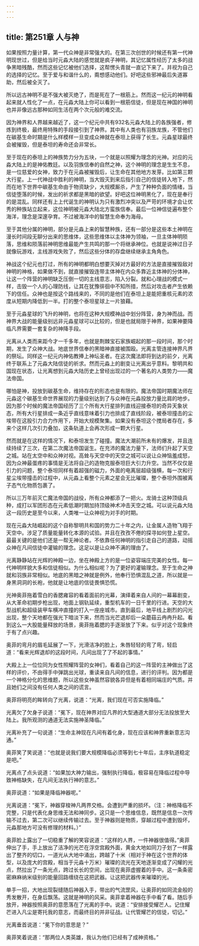 ```yaml
---
---
---
```

title: 第251章 人与神
---



如果按照力量计算，第一代众神是非常强大的。在第三次创世的时候还有第一代神明现世过，但是给当时元淼大陆的感觉就是疯子神明，其记忆属性经历了太多的战争黑暗残酷，然而这些记忆被他们选择，这帮愣头青就一直记下来了。并视为自己的选择的记忆。至于爱与和谐什么的，甭想感动他们。好吧这些邪神最后失道寡助，然后被全灭了。

所以远古神明不是不强大被灭绝了，而是死在了一根筋上。然而这一纪元的神明看起来就人性化了一点，在元淼大陆上你可以看到一根筋信徒，但是现在神国的神明也并非像远古那种如同生活在两个次元般的难交流。

因为神界和人界越来越近了，这一个纪元中共有932名元淼大陆上的各族强者，修炼到终极，最终用特殊的手段接引到了神界。其中有人类也有羽族龙族，不管他们在碳基生命时期是什么样模样一旦变成众神就在泰坦上获得了长生。元淼星球最终会被摧毁，但是泰坦的寿命还会非常长。

至于现在的泰坦上的神族势力分为五块，一个就是以照耀为理念的光神。对应的元淼大陆上的是神佑教廷。以及羽族信奉的自然之神，这个神明的理念是生生不息，是一位慈爱的女神，致力于在元淼被摧毁后，让生命在其他地方发芽。比如第三颗大行星。上一代神战中胜利的神明，当大毁灭到来后指引自己的信徒转入地下，然而在地下世界中碳基生命由于物资缺少，大规模厮杀，产生了种种负面的情绪，当信徒堕落的时候，发出的祈求都是黑暗的欲望。好吧这位神明黑化了，现在是奉行的是混乱。同样还有上上代诞生的神明认为只有激烈冲突以及严苛的环境才会让优秀的种族站立起来，这位神明被元淼大陆北方蛮族信奉。最后一位神信徒遍布整个海洋，理念是深邃孕育。不过被海洋中的智慧生命奉为海母。

至于其他分属的神明，部分是元淼上来的智慧种族，还有一部分是这些本土神明在漫长时间段无聊分出来的思维体，这些思维体以主体神为领袖，一旦主体神明陨落，思维和陨落前神明思维最能产生共鸣的那一个将继承神位。也就是说神过日子就像玩游戏，主线游戏失败了，然后这些分体的存盘继续继承主角角色。

神战这个纪元也打过，所有的神明都明白想要灭掉对方最好的方法是直接摧毁敌对神明的神格，如果做不到，就直接摧毁连带主体神在内众多靠近主体神的分体神，让这一个阵营的神明缺乏压倒一切的主线意志，陷入分裂。就和心理战的模式一样，击毁一个人的心理防线，让其在犹豫徘徊中不知所措，然后对攻击者产生依赖下的信任。众神也是按这个路线来的，不同的是他们在泰坦上是能把重核元素的浓度从短期内降低到一半。打的整个泰坦星球上一片狼藉。

至于元淼星球的飞升的神明，也将在这种大规模神战中划分阵营，身为神而战。而神界大战的能量级别远非元淼星球可以比较的，但是也就局限于神界，如果神要降临凡界需要一套复杂的神降手段。

光离从人类而来距今才一千多年，也就是荆棘宝石家族崛起的那一段时间，那个时期，发生了众神大战。地底世界信奉的黑暗神直接被围殴。光离主管连接神界凡界的祭坛。同样这一纪元内神佑教捧上神坛圣者。在这次魔法即将到达的前夕，光离终于联系上了元淼大陆信徒的祈求。然而元淼上的剧变让光离出乎意料。黎明共和国现在状态，让光离想到元淼大陆历史上曾经出现过的一个著名的人类势力——魔法帝国。

哪怕是神，投放到碳基生命，维持存在的形态也是有限的。魔法帝国时期魔法师在元淼这个碳基生命世界展现的力量级别达到了与众神在元淼投放力量比肩的地步。因为那个时候的魔法帝国经历了三个所有大行星排列直线迎接泰坦的奇异天象状态，所有大行星排成一条近乎直线意味着引力也排成了直线阶段，被泰坦撞击的尘埃带在这股引力合力作用下，开始大规模聚集。如果没有泰坦这个搅局者存在，多来个这样几次引力叠加，这条轨道上会再次形成一颗大行星。

然而就是在这样的情况下，和泰坦发生了碰撞。魔法大潮前所未有的爆发，并且连续持续了三次，在第二次魔法帝国诞生。在充沛的魔法力量下，法师们升起了天空之城。站在太空中和众神对视。高耸与天空中的天空之城可以说让众神恼羞成怒，因为众神最蛋疼的事情是无法将自己的造物克服泰坦巨大引力升空。当然不仅仅是引力的问题，整个泰坦同样有着超强的磁力，外面的电离层超级强横，每一次和行星尘埃带撞击的过程中，从元淼上看整个元素之星会无比璀璨，整个泰坦外围被离子态气化物质包裹了。

所以三万年前灭亡魔法帝国的战役，所有众神都添了一把火。龙骑士这种顶级兵种，成打以军团形态在元素低潮时期加持顶级神术冲击天空之城。可以说元淼大陆这一段历史是至今以来，人类唯一让众神视为对手的时期。

现在元淼大陆崛起的这个自称黎明共和国的势力二十年之内，让金属人造物飞翔于天空中。涉足了质量能量转化本源的试验。并且在孜孜不倦的探寻如何登上星空。最最关键的是他们还是一帮无神论者。不依靠任何神明的指引走自己的道路，动摇众神在凡间信徒中灌输的理念。这足以是让众神不满的理由了。

光离静静站在光辉的神殿一边，坐在神殿上方的是一位姿容端庄完美的女性。每一代神明样貌大多和信徒相似。为什么相似呢？为了更好的灌输理念。至于生命之神就和羽族非常相似。地底的黑暗之神就是例外，他奉行恐惧混乱之道，所以就是一身黑洞洞的长袍，他就是让地底的信徒畏惧恐慌。

光神奥菲拖着雪白的香腮雍容的看着面前的光幕，演绎着来自人间的一幕幕剧变，从大革命初期步枪出现，地面上钢轨延续，重型机车的一日千里的行进。天空的大型战机和超级装甲车横冲直撞的打入一座座城市。直到最后，地平线上剧烈的闪光出现，整个天地都在强光下暗淡下来，然而当光芒退却后一朵蘑菇云冉冉升起。看到这么一大股能量释放的场景，奥菲拖着腮的手逐渐放了下来。似乎对这个现象终于有了点兴趣。

奥菲的弯月的眉毛延展了一下，光滑洁净的脸上，朱唇轻轻的弯了弯，轻启道：“看来光辉退却的这段时间，凡间出现了了不起的事情。”

大殿上上一位位同为女性照耀阵营的女神们，看着自己的这一阵营的主神做出了这样的评价，不由得手中弹跳出光球，重读来自凡间的信息，进行的评判。因为都是一个神格分化的思维题，所以这些女神虽然容貌各异但是有着相同端庄的气质。并且她们之间没有任何人类之间的谎言。

奥菲将明亮的眸转向了光离，说道：“光离，我们现在可否实施降临。”

光离欠了欠身子说道：“冕下，现在神界对应凡界的大型通道大部分无法投放至大陆上。我所观测的通道无法实施神圣降临。”

光离补充了一句说道：“生命主神现在凡间有着化身，现在应该和神界重新意志沟通。”

奥菲笑了笑说道：“也就是说我们要大规模降临必须等到七十年后，主序轨道稳定是吧。”

光离点了点头说道：“如果加大神力输出，强制执行降临，极容易在降临过程中导致神格缺失，在凡间无法执行神的意志。”

奥菲说道：“如果是降临神器呢。”

光离说道：“冕下，神器穿梭神凡两界交格。会遭到严重的损坏。（注：神格降临不完整，只是代表化身思维无法和神同步。这只是一个思维信息，既然是信息一次传输不过去，第二次可以继续传输过去。至于神器则是物质，穿越过程中遭到毁坏，元淼那地方可没有修理的材料。）”

奥菲脸上露出了一切稳重了解的笑容说道：“这样的人界，一件神器很值得。”奥菲伸出了手，手上放出了洁净的光芒在浮空宫殿外面，黄金大地如同刀子划了一样露出了整齐的切口，一道光从大地中涌出，跨越了十米（相对于神在这个世界的体型，以及庞大的宫殿，相当于元淼十万米）璀璨的流光在天地逐渐变成了闪耀的光点，然拉出了一条光点，跨过长长的空间，出现在奥菲虚握着的手中。这一条条密密麻麻纳米级别的能量回路缠绕在这把武器。让这把武器传来璀璨的光。

单手一招，大地出现裂缝随后神器入手，带出的气流罡风，让奥菲的如同流金般的秀发散开，在身后飘荡。这就是神明的风采。奥菲拿着神器在手中看了看。随后手放开，神器按照奥菲的意愿落在了光离的手中。说道：“安排接受耀芒人。记住耀芒进入凡尘是寄托我的意志，而最终目的并非征战。让代管耀芒的信徒，切记。”

光离垂首说道：“冕下你的意思是？”

奥菲笑着说道：“那两位人类英雄，我认为他们已经有了成神资格。”